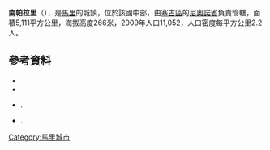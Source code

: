 '''南帕拉里'''（{{lang-fr|Nampalari}}），是[[馬里|馬里]]的城鎮，位於該國中部，由[[塞古區|塞古區]]的[[尼奧諾省|尼奧諾省]]負責管轄，面積5,111平方公里，海拔高度266米，2009年人口11,052，人口密度每平方公里2.2人。

==參考資料==
*{{citation | contribution= Common and Fundamental Operational Datasets Registry: Mali | publisher= United Nations Office for the Coordination of Humanitarian Affairs | url= http://cod.humanitarianresponse.info/country-region/mali | access-date= 2015-07-25 | title= 存档副本 | archive-url= https://web.archive.org/web/20120106202217/http://cod.humanitarianresponse.info/country-region/mali | archive-date= 2012-01-06 | dead-url= yes }}
*{{citation | url=http://instat.gov.ml/documentation/segou.pdf | publisher=République de Mali: Institut National de la Statistique | title=Resultats Provisoires RGPH 2009 (Région de Ségou) | language=fr | accessdate=2015-07-25 | archive-date=2011-07-22 | archive-url=https://web.archive.org/web/20110722215805/http://instat.gov.ml/documentation/segou.pdf | dead-url=no }}
*{{citation | title=Plan de Sécurité Alimentaire Commune Rurale de Nampala 2007-2011 | publisher=Commissariat à la Sécurité Alimentaire, République du Mali, USAID-Mali | year=2007 | url=http://www.aec.msu.edu/fs2/mali_fd_strtgy/plans/segou/niono/psa_nampala.pdf | language=fr }}{{dead link|date=2018年5月 |bot=InternetArchiveBot |fix-attempted=yes }}.
*{{citation | title= Situation des points d'eau modernes au Mali en 2003: Nampala | url= http://www.bndr-mali.org/bnn-mali/index.php?option=com_docman&task=doc_download&gid=727&Itemid=53 | publisher= Ministère des Mines, de l'Energie et de l'Eau, République du Mali | year= 2003 | language= fr }}{{dead link|date=2018年5月 |bot=InternetArchiveBot |fix-attempted=yes }}.

{{Coord|15|16|45|N|5|33|10|W|display=title}}

{{塞古區}}

[[Category:馬里城市|Category:馬里城市]]


{{Mali-geo-stub}}